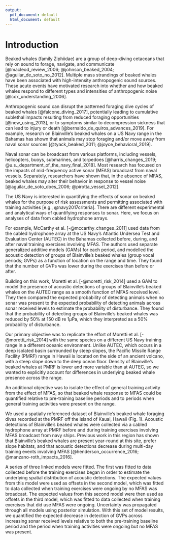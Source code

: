 ```yaml
---
output:
  pdf_document: default
  html_document: default
---
```

# Introduction

Beaked whales (family Ziphiidae) are a group of deep-diving cetaceans that rely on sound to forage, navigate, and communicate [@macleod_review_2006; @johnson_beaked_2004; @aguilar_de_soto_no_2012].  Multiple mass strandings of beaked whales have been associated with high-intensity anthropogenic sound sources.  These acute events have motivated research into whether and how beaked whales respond to different types and intensities of anthropogenic noise [@cox_understanding_2006].

Anthropogenic sound can disrupt the patterned foraging dive cycles of beaked whales [@falcone_diving_2017], potentially leading to cumulative sublethal impacts resulting from reduced foraging opportunities [@new_using_2013], or to symptoms similar to decompression sickness that can lead to injury or death [@bernaldo_de_quiros_advances_2019].  For example, research on Blainville's beaked whales \textit{Mesoplodon densirostris} on a US Navy range in the Bahamas has shown that animals may stop foraging and/or move away from naval sonar sources [@tyack_beaked_2011; @joyce_behavioral_2019].

Naval sonar can be broadcast from various platforms, including vessels, helicopters, buoys, submarines, and torpedoes [@harris_changes_2019; @u.s._department_of_the_navy_final_2018].  Most research has focused on the impacts of mid-frequency active sonar (MFAS) broadcast from naval vessels.  Separately, researchers have shown that, in the absence of MFAS, beaked whales may alter their behavior in response to vessel noise [@aguilar_de_soto_does_2006; @pirotta_vessel_2012].  

The US Navy is interested in quantifying the effects of sonar on beaked whales for the purpose of risk assessments and permitting associated with training activities [e.g., @navy2017criteria].  There are different experimental and analytical ways of quantifying responses to sonar.  Here, we focus on analyses of data from cabled hydrophone arrays.

For example, McCarthy et al. [-@mccarthy_changes_2011] used data from the cabled hydrophone array at the US Navy's Atlantic Undersea Test and Evaluation Center (AUTEC) in the Bahamas collected before, during, and after naval training exercises involving MFAS.  The authors used separate generalized additive models (GAMs) for each period, and modelled the acoustic detection of groups of Blainville's beaked whales (group vocal periods; GVPs) as a function of location on the range and time.  They found that the number of GVPs was lower during the exercises than before or after.  

Building on this work, Moretti et al. [-@moretti_risk_2014] used a GAM to model the presence of acoustic detections of groups of Blainville’s beaked whales on the AUTEC range as a smooth function of MFAS received level. They then compared the expected probability of detecting animals when no sonar was present to the expected probability of detecting animals across sonar received levels to estimate the probability of disturbance. They found that the probability of detecting groups of Blainville's beaked whales was reduced by 50\% at 150 dB re 1$\mu$Pa, which they interpreted as a 50\% probability of disturbance. 

Our primary objective was to replicate the effort of Moretti et al. [-@moretti_risk_2014] with the same species on a different US Navy training range in a different oceanic environment. Unlike AUTEC, which occurs in a deep isolated basin surrounded by steep slopes, the Pacific Missile Range Facility (PMRF) range in Hawaii is located on the side of an ancient volcano, with a steep slope down to the deep ocean floor. Density of Blainville's beaked whales at PMRF is lower and more variable than at AUTEC, so we wanted to explicitly account for differences in underlying beaked whale presence across the range.

An additional objective was to isolate the effect of general training activity from the effect of MFAS, so that beaked whale response to MFAS could be quantified relative to pre-training baseline periods and to periods when general training activities were present on the range.

We used a spatially referenced dataset of Blainville's beaked whale foraging dives recorded at the PMRF off the island of Kauai, Hawaii (Fig. 1).  Acoustic detections of Blainville's beaked whales were collected via a cabled hydrophone array at PMRF before and during training exercises involving MFAS broadcast from navy ships.  Previous work in this region has shown that Blainville's beaked whales are present year-round at this site, prefer slope habitats, and that acoustic detections decrease during multi-day training events involving MFAS [@henderson_occurrence_2016; @manzano-roth_impacts_2016].  

A series of three linked models were fitted.  The first was fitted to data collected before the training exercises began in order to estimate the underlying spatial distribution of acoustic detections.  The expected values from this model were used as offsets in the second model, which was fitted to data collected when training exercises were ongoing by no MFAS was broadcast.  The expected values from this second model were then used as offsets in the third model, which was fitted to data collected when training exercises that did use MFAS were ongoing.  Uncertainty was propagated through all models using posterior simulation.  With this set of model results, we quantified the expected decrease in detection of GVPs across increasing sonar received levels relative to both the pre-training baseline period and the period when training activities were ongoing but no MFAS was present. 
